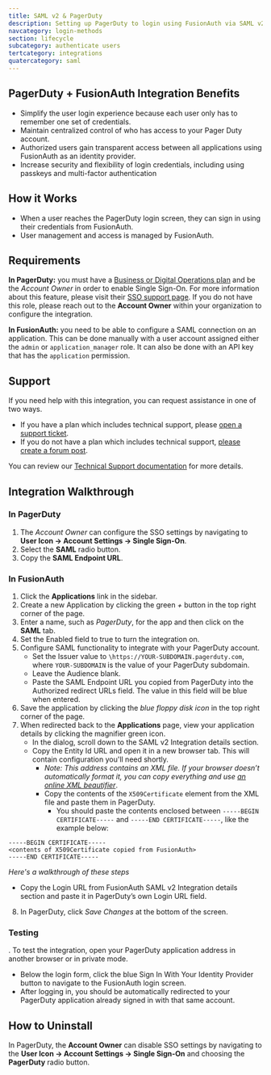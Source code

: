```yaml
---
title: SAML v2 & PagerDuty
description: Setting up PagerDuty to login using FusionAuth via SAML v2
navcategory: login-methods
section: lifecycle
subcategory: authenticate users
tertcategory: integrations
quatercategory: saml
---
```


## PagerDuty + FusionAuth Integration Benefits

* Simplify the user login experience because each user only has to remember one set of credentials.
* Maintain centralized control of who has access to your Pager Duty account.
* Authorized users gain transparent access between all applications using FusionAuth as an identity provider.
* Increase security and flexibility of login credentials, including using passkeys and multi-factor authentication

## How it Works

* When a user reaches the PagerDuty login screen, they can sign in using their credentials from FusionAuth.
* User management and access is managed by FusionAuth.

## Requirements

**In PagerDuty:** you must have a [Business or Digital Operations plan](https://www.pagerduty.com/pricing/) and be the *Account Owner* in order to enable Single Sign-On. For more information about this feature, please visit their [SSO support page](https://support.pagerduty.com/docs/sso). If you do not have this role, please reach out to the **Account Owner** within your organization to configure the integration.

**In FusionAuth:** you need to be able to configure a SAML connection on an application. This can be done manually with a user account assigned either the `admin` or `application_manager` role. It can also be done with an API key that has the `application` permission.

## Support

If you need help with this integration, you can request assistance in one of two ways.

* If you have a plan which includes technical support, please [open a support ticket](https://account.fusionauth.io/account/support/).
* If you do not have a plan which includes technical support, [please create a forum post](/community/forum/).

You can review our [Technical Support documentation](/docs/operate/troubleshooting/technical-support) for more details.

## Integration Walkthrough

### In PagerDuty

1. The _Account Owner_ can configure the SSO settings by navigating to <strong>User Icon -> Account Settings -> Single Sign-On</strong>.
2. Select the **SAML** radio button.
3. Copy the **SAML Endpoint URL**.

### In FusionAuth

1. Click the <strong>Applications</strong> link in the sidebar.
2. Create a new Application by clicking the green *+* button in the top right corner of the page.
3. Enter a name, such as *PagerDuty*, for the app and then click on the <strong>SAML</strong> tab.
4. Set the <InlineField>Enabled</InlineField> field to true to turn the integration on.
5. Configure SAML functionality to integrate with your PagerDuty account.
   * Set the <InlineField>Issuer</InlineField> value to `\https://YOUR-SUBDOMAIN.pagerduty.com`, where `YOUR-SUBDOMAIN` is the value of your PagerDuty subdomain.
   * Leave the <InlineField>Audience</InlineField> blank.
   * Paste the <InlineUIElement>SAML Endpoint URL</InlineUIElement> you copied from PagerDuty into the <InlineField>Authorized redirect URLs</InlineField> field. The value in this field will be blue when entered.
6. Save the application by clicking the *blue floppy disk icon* in the top right corner of the page.
7. When redirected back to the <strong>Applications</strong> page, view your application details by clicking the magnifier green icon.
   * In the dialog, scroll down to the <InlineUIElement>SAML v2 Integration details</InlineUIElement> section.
   * Copy the <InlineUIElement>Entity Id</InlineUIElement> URL and open it in a new browser tab. This will contain configuration you'll need shortly.
     * _Note: This address contains an XML file. If your browser doesn’t automatically format it, you can copy everything and use [an online XML beautifier](https://xmlviewer.org/)_.
     * Copy the contents of the `X509Certificate` element from the XML file and paste them in PagerDuty.
       * You should paste the contents enclosed between `-----BEGIN CERTIFICATE-----` and `-----END CERTIFICATE-----`, like the example below:


```crt
-----BEGIN CERTIFICATE-----
<contents of X509Certificate copied from FusionAuth>
-----END CERTIFICATE-----
```

_Here's a walkthrough of these steps_

<YouTube id="ljhSRa8dy6I" />

   * Copy the <InlineUIElement>Login URL</InlineUIElement> from FusionAuth <InlineUIElement>SAML v2 Integration details</InlineUIElement> section and paste it in PagerDuty’s own <InlineField>Login URL</InlineField> field.
8. In PagerDuty, click *Save Changes* at the bottom of the screen.

### Testing

. To test the integration, open your PagerDuty application address in another browser or in private mode.
* Below the login form, click the blue <InlineUIElement>Sign In With Your Identity Provider</InlineUIElement> button to navigate to the FusionAuth login screen.
* After logging in, you should be automatically redirected to your PagerDuty application already signed in with that same account.

## How to Uninstall

In PagerDuty, the **Account Owner** can disable SSO settings by navigating to the <strong>User Icon -> Account Settings -> Single Sign-On</strong> and choosing the **PagerDuty** radio button.
